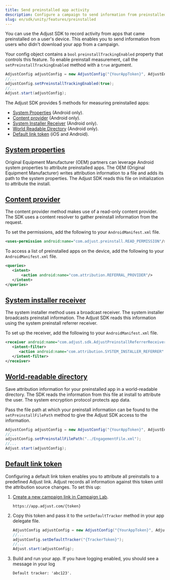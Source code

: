 ```yaml
---
title: Send preinstalled app activity
description: Configure a campaign to send information from preinstalled apps.
slug: en/sdk/unity/features/preinstalled
---
```


You can use the Adjust SDK to record activity from apps that came preinstalled on a user's device. This enables you to send information from users who didn't download your app from a campaign.

Your config object contains a `bool` `preinstallTrackingEnabled` property that controls this feature. To enable preinstall measurement, call the `setPreinstallTrackingEnabled` method with a `true` argument.

```cs
AdjustConfig adjustConfig = new AdjustConfig("{YourAppToken}", AdjustEnvironment.Sandbox, true);
//...
adjustConfig.setPreinstallTrackingEnabled(true);
//...
Adjust.start(adjustConfig);
```

The Adjust SDK provides 5 methods for measuring preinstalled apps:

-  [System Properties](#system-properties) (Android only).
-  [Content provider](#content-provider) (Android only).
-  [System Installer Receiver](#system-installer-receiver) (Android only).
-  [World Readable Directory](#world-readable-directory) (Android only).
-  [Default link token](#default-link-token) (iOS and Android).

## [System properties](system-properties)

Original Equipment Manufacturer (OEM) partners can leverage Android system properties to attribute preinstalled apps. The OEM (Original Equipment Manufacturer) writes attribution information to a file and adds its path to the system properties. The Adjust SDK reads this file on initialization to attribute the install.

## [Content provider](content-provider)

The content provider method makes use of a read-only content provider. The SDK uses a content resolver to gather preinstall information from the request.

To set the permissions, add the following to your `AndroidManifest.xml` file.

```xml title="AndroidManifest.xml"
<uses-permission android:name="com.adjust.preinstall.READ_PERMISSION"/>
```

To access a list of preinstalled apps on the device, add the following to your `AndroidManifest.xml` file.

```xml title="AndroidManifest.xml"
<queries>
   <intent>
       <action android:name="com.attribution.REFERRAL_PROVIDER"/>
   </intent>
</queries>
```

## [System installer receiver](system-installer-receiver)

The system installer method uses a broadcast receiver. The system installer broadcasts preinstall information. The Adjust SDK reads this information using the system preinstall referrer receiver.

To set up the receiver, add the following to your `AndroidManifest.xml` file.

```xml title="AndroidManifest.xml"
<receiver android:name="com.adjust.sdk.AdjustPreinstallReferrerReceiver">
   <intent-filter>
      <action android:name="com.attribution.SYSTEM_INSTALLER_REFERRER" />
   </intent-filter>
</receiver>
```

## [World-readable directory](world-readable-directory)

Save attribution information for your preinstalled app in a world-readable directory. The SDK reads the information from this file at install to attribute the user. The system encryption protocol protects app data.

Pass the file path at which your preinstall information can be found to the `setPreinstallFilePath` method to give the Adjust SDK access to the information.

```cs
AdjustConfig adjustConfig = new AdjustConfig("{YourAppToken}", AdjustEnvironment.Sandbox, true);
//...
adjustConfig.setPreinstallFilePath("../EngagementFile.xml");
//...
Adjust.start(adjustConfig);
```

## [Default link token](default-link-token)

Configuring a default link token enables you to attribute all preinstalls to a predefined Adjust link. Adjust records all information against this token until the attribution source changes. To set this up:

1. [Create a new campaign link in Campaign Lab](https://help.adjust.com/en/article/links).

   ```http "{token}"
   https://app.adjust.com/{token}
   ```

2. Copy this token and pass it to the `setDefaultTracker` method in your app delegate file.

   ```cs
   AdjustConfig adjustConfig = new AdjustConfig("{YourAppToken}", AdjustEnvironment.Sandbox);
   //...
   adjustConfig.setDefaultTracker("{TrackerToken}");
   //...
   Adjust.start(adjustConfig);
   ```

3. Build and run your app. If you have logging enabled, you should see a message in your log

   ```text
   Default tracker: 'abc123'.
   ```
